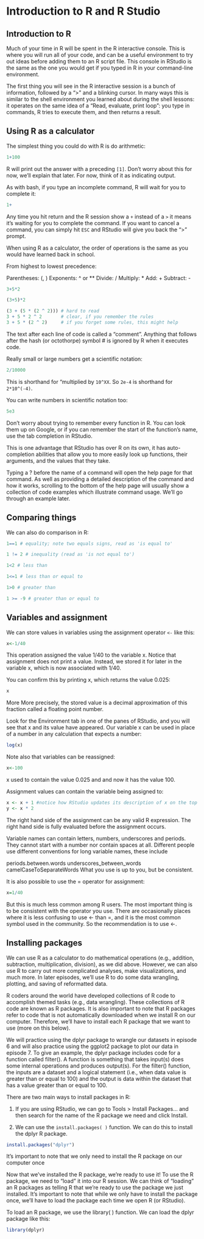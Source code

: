# Introduction to R and R Studio

## Introduction to R 

Much of your time in R will be spent in the R interactive console. This is where you will run all of your code, and can be a useful environment to try out ideas before adding them to an R script file. This console in RStudio is the same as the one you would get if you typed in R in your command-line environment.

The first thing you will see in the R interactive session is a bunch of information, followed by a “>” and a blinking cursor. In many ways this is similar to the shell environment you learned about during the shell lessons: it operates on the same idea of a “Read, evaluate, print loop”: you type in commands, R tries to execute them, and then returns a result.

## Using R as a calculator

The simplest thing you could do with R is do arithmetic:

```r
1+100
```

R will print out the answer with a preceding ```[1]```. Don't worry about this for now, we'll explain that later. For now, think of it as indicating output.

As with bash, if you type an incomplete command, R will wait for you to complete it:

```r
1+
```

Any time you hit return and the R session show a ```+``` instead of a ```>``` it means it's waiting for you to complete the command. If you want to cancel a command, you can simply hit ```ESC``` and RStudio will give you back the ">" prompt. 

When using R as a calculator, the order of operations is the same as you would have learned back in school. 

From highest to lowest precedence:

Parentheses: (, )
Exponents: ^ or **
Divide: /
Multiply: *
Add: +
Subtract: -

```r
3+5*2
```

```r
(3+5)*2
```

```r
(3 + (5 * (2 ^ 2))) # hard to read
3 + 5 * 2 ^ 2       # clear, if you remember the rules
3 + 5 * (2 ^ 2)     # if you forget some rules, this might help
```

The text after each line of code is called a “comment”. Anything that follows after the hash (or octothorpe) symbol # is ignored by R when it executes code.

Really small or large numbers get a scientific notation:

```r
2/10000
```

This is shorthand for "multiplied by ```10^XX```. So ```2e-4``` is shorthand for ```2*10^(-4)```.

You can write numbers in scientific notation too:

```r
5e3
```

Don’t worry about trying to remember every function in R. You can look them up on Google, or if you can remember the start of the function’s name, use the tab completion in RStudio.

This is one advantage that RStudio has over R on its own, it has auto-completion abilities that allow you to more easily look up functions, their arguments, and the values that they take.

Typing a ? before the name of a command will open the help page for that command. As well as providing a detailed description of the command and how it works, scrolling to the bottom of the help page will usually show a collection of code examples which illustrate command usage. We’ll go through an example later.


## Comparing things

We can also do comparison in R:

```r
1==1 # equality; note two equals signs, read as 'is equal to'
```

```r
1 != 2 # inequality (read as 'is not equal to')
```

```r
1<2 # less than
```

```r
1<=1 # less than or equal to
```

```r
1>0 # greater than
```

```r
1 >= -9 # greater than or equal to
```

## Variables and assignment

We can store values in variables using the assignment operator ```<-``` like this:

```r
x<-1/40
```

This operation assigned the value 1/40 to the variable x. Notice that assignment does not print a value. Instead, we stored it for later in the variable x, which is now associated with 1/40. 

You can confirm this by printing x, which returns the value 0.025:

```r
x
```

More More precisely, the stored value is a decimal approximation of this fraction called a floating point number.

Look for the Environment tab in one of the panes of RStudio, and you will see that x and its value have appeared. Our variable x can be used in place of a number in any calculation that expects a number:

```r
log(x)
```

Note also that variables can be reassigned:

```r
x<-100
```

x used to contain the value 0.025 and and now it has the value 100.

Assignment values can contain the variable being assigned to:

```r
x <- x + 1 #notice how RStudio updates its description of x on the top right tab
y <- x * 2
```

The right hand side of the assignment can be any valid R expression. The right hand side is fully evaluated before the assignment occurs.

Variable names can contain letters, numbers, underscores and periods. They cannot start with a number nor contain spaces at all. Different people use different conventions for long variable names, these include

periods.between.words
underscores_between_words
camelCaseToSeparateWords
What you use is up to you, but be consistent.

It is also possible to use the = operator for assignment:

```r
x=1/40
```

But this is much less common among R users. The most important thing is to be consistent with the operator you use. There are occasionally places where it is less confusing to use <- than =, and it is the most common symbol used in the community. So the recommendation is to use <-.

## Installing packages

We can use R as a calculator to do mathematical operations (e.g., addition, subtraction, multiplication, division), as we did above. However, we can also use R to carry out more complicated analyses, make visualizations, and much more. In later episodes, we’ll use R to do some data wrangling, plotting, and saving of reformatted data.

R coders around the world have developed collections of R code to accomplish themed tasks (e.g., data wrangling). These collections of R code are known as R packages. It is also important to note that R packages refer to code that is not automatically downloaded when we install R on our computer. Therefore, we’ll have to install each R package that we want to use (more on this below).

We will practice using the dplyr package to wrangle our datasets in episode 6 and will also practice using the ggplot2 package to plot our data in episode 7. To give an example, the dplyr package includes code for a function called filter(). A function is something that takes input(s) does some internal operations and produces output(s). For the filter() function, the inputs are a dataset and a logical statement (i.e., when data value is greater than or equal to 100) and the output is data within the dataset that has a value greater than or equal to 100.

There are two main ways to install packages in R:

1. If you are using RStudio, we can go to Tools > Install Packages... and then search for the name of the R package we need and click Install.

2. We can use the ```install.packages( )``` function. We can do this to install the dplyr R package.

```r
install.packages("dplyr")
```


It’s important to note that we only need to install the R package on our computer once

Now that we’ve installed the R package, we’re ready to use it! To use the R package, we need to “load” it into our R session. We can think of “loading” an R packages as telling R that we’re ready to use the package we just installed. It’s important to note that while we only have to install the package once, we’ll have to load the package each time we open R (or RStudio).

To load an R package, we use the library( ) function. We can load the dplyr package like this:

```r
library(dplyr)
```


